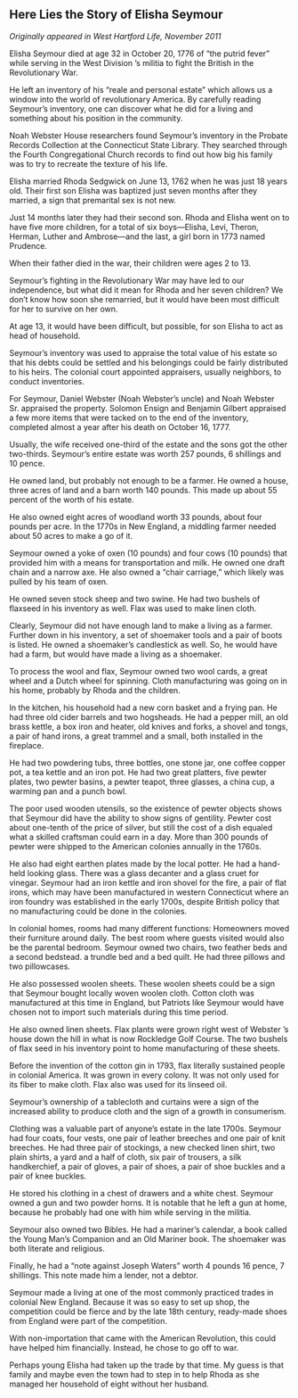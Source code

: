 ## Here Lies the Story of Elisha Seymour {-}

*Originally appeared in West Hartford Life, November 2011*

Elisha Seymour died at age 32 in October 20, 1776 of “the putrid fever" while serving in the West Division 's militia to fight the British in the Revolutionary War.

He left an inventory of his "reale and personal estate" which allows us a window into the world of revolutionary America. By carefully reading Seymour's inventory, one can discover what he did for a living and something about his position in the community.

Noah Webster House researchers found Seymour's inventory in the Probate Records Collection at the Connecticut State Library. They searched through the Fourth Congregational Church records to find out how big his family was to try to recreate the texture of his life.

Elisha married Rhoda Sedgwick on June 13, 1762 when he was just 18 years old. Their first son Elisha was baptized just seven months after they married, a sign that premarital sex is not new.

Just 14 months later they had their second son. Rhoda and Elisha went on to have five more children, for a total of six boys---Elisha, Levi, Theron, Herman, Luther and Ambrose---and the last, a girl born in 1773 named Prudence.

When their father died in the war, their children were ages 2 to 13.

Seymour's fighting in the Revolutionary War may have led to our independence, but what did it mean for Rhoda and her seven children? We don't know how soon she remarried, but it would have been most difficult for her to survive on her own.

At age 13, it would have been difficult, but possible, for son Elisha to act as head of household.

Seymour's inventory was used to appraise the total value of his estate so that his debts could be settled and his belongings could be fairly distributed to his heirs. The colonial court appointed appraisers, usually neighbors, to conduct inventories.

For Seymour, Daniel Webster (Noah Webster's uncle) and Noah Webster Sr. appraised the property. Solomon Ensign and Benjamin Gilbert appraised a few more items that were tacked on to the end of the inventory, completed almost a year after his death on October 16, 1777.

Usually, the wife received one-third of the estate and the sons got the other two-thirds. Seymour's entire estate was worth 257 pounds, 6 shillings and 10 pence.

He owned land, but probably not enough to be a farmer. He owned a house, three acres of land and a barn worth 140 pounds. This made up about 55 percent of the worth of his estate.

He also owned eight acres of woodland worth 33 pounds, about four pounds per acre. In the 1770s in New England, a middling farmer needed about 50 acres to make a go of it.

Seymour owned a yoke of oxen (10 pounds) and four cows (10 pounds) that provided him with a means for transportation and milk. He owned one draft chain and a narrow axe. He also owned a "chair carriage," which likely was pulled by his team of oxen.

He owned seven stock sheep and two swine. He had two bushels of flaxseed in his inventory as well. Flax was used to make linen cloth.

Clearly, Seymour did not have enough land to make a living as a farmer. Further down in his inventory, a set of shoemaker tools and a pair of boots is listed. He owned a shoemaker’s candlestick as well. So, he would have had a farm, but would have made a living as a shoemaker.

To process the wool and flax, Seymour owned two wool cards, a great wheel and a Dutch wheel for spinning. Cloth manufacturing was going on in his home, probably by Rhoda and the children.

In the kitchen, his household had a new corn basket and a frying pan. He had three old cider barrels and two hogsheads. He had a pepper mill, an old brass kettle, a box iron and heater, old knives and forks, a shovel and tongs, a pair of hand irons, a great trammel and a small, both installed in the fireplace.

He had two powdering tubs, three bottles, one stone jar, one coffee copper pot, a tea kettle and an iron pot. He had two great platters, five pewter plates, two pewter basins, a pewter teapot, three glasses, a china cup, a warming pan and a punch bowl.

The poor used wooden utensils, so the existence of pewter objects shows that Seymour did have the ability to show signs of gentility. Pewter cost about one-tenth of the price of silver, but still the cost of a dish equaled what a skilled craftsman could earn in a day. More than 300 pounds of pewter were shipped to the American colonies annually in the 1760s.

He also had eight earthen plates made by the local potter. He had a hand-held looking glass. There was a glass decanter and a glass cruet for vinegar. Seymour had an iron kettle and iron shovel for the fire, a pair of flat irons, which may have been manufactured in western Connecticut where an iron foundry was established in the early 1700s, despite British policy that no manufacturing could be done in the colonies.

In colonial homes, rooms had many different functions: Homeowners moved their furniture around daily. The best room where guests visited would also be the parental bedroom. Seymour owned two chairs, two feather beds and a second bedstead. a trundle bed and a bed quilt. He had three pillows and two pillowcases.

He also possessed woolen sheets. These woolen sheets could be a sign that Seymour bought locally woven woolen cloth. Cotton cloth was manufactured at this time in England, but Patriots like Seymour would have chosen not to import such materials during this time period.

He also owned linen sheets. Flax plants were grown right west of Webster 's house down the hill in what is now Rockledge Golf Course. The two bushels of flax seed in his inventory point to home manufacturing of these sheets.

Before the invention of the cotton gin in 1793, flax literally sustained people in colonial America. It was grown in every colony. It was not only used for its fiber to make cloth. Flax also was used for its linseed oil.

Seymour's ownership of a tablecloth and curtains were a sign of the increased ability to produce cloth and the sign of a growth in consumerism.

Clothing was a valuable part of anyone's estate in the late 1700s. Seymour had four coats, four vests, one pair of leather breeches and one pair of knit breeches. He had three pair of stockings, a new checked linen shirt, two plain shirts, a yard and a half of cloth, six pair of trousers, a silk handkerchief, a pair of gloves, a pair of shoes, a pair of shoe buckles and a pair of knee buckles.

He stored his clothing in a chest of drawers and a white chest. Seymour owned a gun and two powder horns. It is notable that he left a gun at home, because he probably had one with him while serving in the militia.

Seymour also owned two Bibles. He had a mariner's calendar, a book called the Young Man's Companion and an Old Mariner book. The shoemaker was both literate and religious.

Finally, he had a "note against Joseph Waters" worth 4 pounds 16 pence, 7 shillings. This note made him a lender, not a debtor.

Seymour made a living at one of the most commonly practiced trades in colonial New England. Because it was so easy to set up shop, the competition could be fierce and by the late 18th century, ready-made shoes from England were part of the competition.

With non-importation that came with the American Revolution, this could have helped him financially. Instead, he chose to go off to war.

Perhaps young Elisha had taken up the trade by that time. My guess is that family and maybe even the town had to step in to help Rhoda as she managed her household of eight without her husband.
